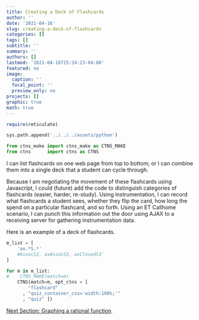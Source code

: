 ```yaml
---
title: Creating a Deck of Flashcards
author: ''
date: '2021-04-16'
slug: creating-a-deck-of-flashcards
categories: []
tags: []
subtitle: ''
summary: ''
authors: []
lastmod: '2021-04-16T15:24:23-04:00'
featured: no
image:
  caption: ''
  focal_point: ''
  preview_only: no
projects: []
graphic: true
math: true
---
```

```r
require(reticulate)
```

```python
sys.path.append('../../../assets/python')

from ctns_make import ctns_make as CTNS_MAKE
from ctns      import ctns as CTNS
```

I can list flashcards on one web page from top to bottom; or I can combine them into a single deck that a student can cycle through.

Because I am negotiating the movement of these flashcards using Javascript, I could (future) add the code to distinguish categories of flashcards (easier, harder, re-study). Using instrumentation, I can record what flashcards a student sees, whether they flip the card, how long the spend on a particular flashcard, and so forth. Using an ET Callhome scenario, I can punch this information out the door using AJAX to a receiving server for gathering instrumentation data.

Here is an example of a deck of flashcards.

```python
m_list = [
    'ax.*S.*'
    #AssocS2, axAssocS3, axClosedS3'
]

for m in m_list:
#    CTNS_MAKE(match=m)
    CTNS(match=m, opt_ctns = [ 
        "flashcard" 
      , "quiz_container_css='width:100%;'"
      , "quiz" ])
```

[Next Section: Graphing a rational function](/demonstration/graphing-a-rational-function).

